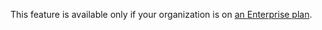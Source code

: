 <Alert>

This feature is available only if your organization is on <a href="https://sentry.io/pricing/" target="_blank">an Enterprise plan</a>.

</Alert>
